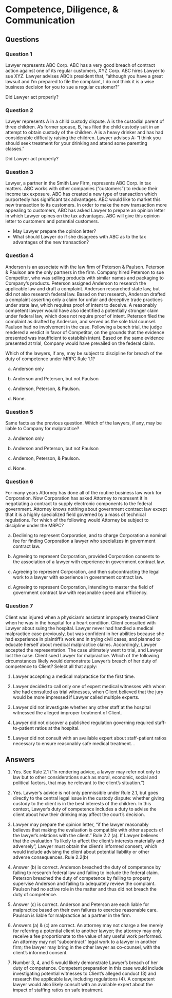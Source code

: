 # Competence, Diligence, & Communication {.unnumbered}

## Questions

### Question 1

Lawyer represents ABC Corp. ABC has a very good breach of contract action against one of its regular customers, XYZ Corp. ABC hires Lawyer to sue XYZ. Lawyer advises ABC's president that, “although you have a great lawsuit and I'm prepared to file the complaint, I do not think it is a wise business decision for you to sue a regular customer?" 

Did Lawyer act properly?

### Question 2

Lawyer represents A in a child custody dispute. A is the custodial parent of three children. A's former spouse, B, has filed the child custody suit in an attempt to obtain custody of the children. A is a heavy drinker and has had considerable difficulty raising the children. Lawyer advises A: "I think you should seek treatment for your drinking and attend some parenting classes." 

Did Lawyer act properly?

### Question 3

Lawyer, a partner in the Smith Law Firm, represents ABC Corp. in tax matters. ABC works with other companies (“customers") to reduce their income tax exposure. ABC has created a new type of transaction which purportedly has significant tax advantages. ABC would like to market this new transaction to its customers. In order to make the new transaction more appealing to customers, ABC has asked Lawyer to prepare an opinion letter in which Lawyer opines on the tax advantages. ABC will give this opinion letter to customers and potential customers. 

- May Lawyer prepare the opinion letter?
- What should Lawyer do if she disagrees with ABC as to the tax advantages of the new transaction?

### Question 4

Anderson is an associate with the law firm of Peterson & Paulson. Peterson & Paulson are the only partners in the firm. Company hired Peterson to sue Competitor, who was selling products with similar names and packaging to Company's products. Peterson assigned Anderson to research the applicable law and draft a complaint. Anderson researched state law, but did not also research federal law. Based on that research, Anderson drafted a complaint asserting only a claim for unfair and deceptive trade practices under state law, which requires proof of intent to deceive. A reasonably competent lawyer would have also identified a potentially stronger claim under federal law, which does not require proof of intent. Peterson filed the complaint as drafted by Anderson, and served as the sole trial counsel. Paulson had no involvement in the case. Following a bench trial, the judge rendered a verdict in favor of Competitor, on the grounds that the evidence presented was insufficient to establish intent. Based on the same evidence presented at trial, Company would have prevailed on the federal claim. 

Which of the lawyers, if any, may be subject to discipline for breach of the duty of competence under MRPC Rule 1.1? 

a. Anderson only

b. Anderson and Peterson, but not Paulson

c. Anderson, Peterson, & Paulson.

d. None.

### Question 5 

Same facts as the previous question. Which of the lawyers, if any, may be liable to Company for malpractice? 

a. Anderson only

b. Anderson and Peterson, but not Paulson

c. Anderson, Peterson, & Paulson.

d. None.

### Question 6 

For many years Attorney has done all of the routine business law work for Corporation. Now Corporation has asked Attorney to represent it in negotiating a contract to supply electronic components to the federal government. Attorney knows nothing about government contract law except that it is a highly specialized field governed by a mass of technical regulations. For which of the following would Attorney be subject to discipline under the MRPC?

a. Declining to represent Corporation, and to charge Corporation a nominal fee for finding Corporation a lawyer who specializes in government contract law.

b. Agreeing to represent Corporation, provided Corporation consents to the association of a lawyer with experience in government contract law.

c. Agreeing to represent Corporation, and then subcontracting the legal work to a lawyer with experience in government contract law.

d. Agreeing to represent Corporation, intending to master the field of government contract law with reasonable speed and efficiency.

### Question 7

Client was injured when a physician's assistant improperly treated Client when he was in the hospital for a heart condition. Client consulted with Lawyer about suing the hospital. Lawyer never had handled a medical malpractice case previously, but was confident in her abilities because she had experience in plaintiff's work and in trying civil cases, and planned to educate herself about medical malpractice claims. Accordingly, Lawyer accepted the representation. The case ultimately went to trial, and Lawyer lost the case. Client sued Lawyer for malpractice. Which of the following circumstances likely would demonstrate Lawyer's breach of her duty of competence to Client? Select all that apply: 

1. Lawyer accepting a medical malpractice for the first time. 

2. Lawyer decided to call only one of expert medical witnesses with whom she had consulted as trial witnesses, when Client believed that the jury would be more impressed if Lawyer called multiple experts. 

3. Lawyer did not investigate whether any other staff at the hospital witnessed the alleged improper treatment of Client. 

4. Lawyer did not discover a published regulation governing required staff-to-patient ratios at the hospital. 

5. Lawyer did not consult with an available expert about staff-patient ratios necessary to ensure reasonably safe medical treatment. .

## Answers

1. Yes. See Rule 2.1 ("In rendering advice, a lawyer may refer not only to law but to other considerations such as moral, economic, social and political factors, that may be relevant to the client’s situation.")

2. Yes. Lawyer's advice is not only permissible under Rule 2.1, but goes directly to the central legal issue in the custody dispute: whether giving custody to the client is in the best interests of the children. In this context, Lawyer's duty of competence includes a duty to advise the client about how their drinking may affect the court's decision. 

3. Lawyer may prepare the opinion letter, "if the lawyer reasonably believes that making the evaluation is compatible with other aspects of the lawyer's relations with the client." Rule 2.2 (a). If Lawyer believes that the evaluation "is likely to affect the client's interests materially and adversely", Lawyer must obtain the client's informed consent, which would include advising the client about potential liability or other adverse consequences. Rule 2.2(b)

4. Answer (b) is correct. Anderson breached the duty of competence by failing to research federal law and failing to include the federal claim. Peterson breached the duty of competence by failing to property supervise Anderson and failing to adequately review the complaint. Paulson had no active role in the matter and thus did not breach the duty of competence. 

5. Answer (c) is correct. Anderson and Peterson are each liable for malpractice based on their own failures to exercise reasonable care. Paulson is liable for malpractice as a partner in the firm.  

6. Answers (a) & (c) are correct. An attorney may not charge a fee merely for referring a potential client to another lawyer; the attorney may only receive a fee proportionate to the value of any useful work performed. An attorney may not "subcontract" legal work to a lawyer in another firm; the lawyer may bring in the other lawyer as co-counsel, with the client's informed consent. 

7. Number 3, 4, and 5 would likely demonstrate Lawyer's breach of her duty of competence. Competent preparation in this case would include investigating potential witnesses to Client's alleged conduct (3) and research the applicable law, including regulations (4). A competent lawyer would also likely consult with an available expert about the impact of staffing ratios on safe treatment. 